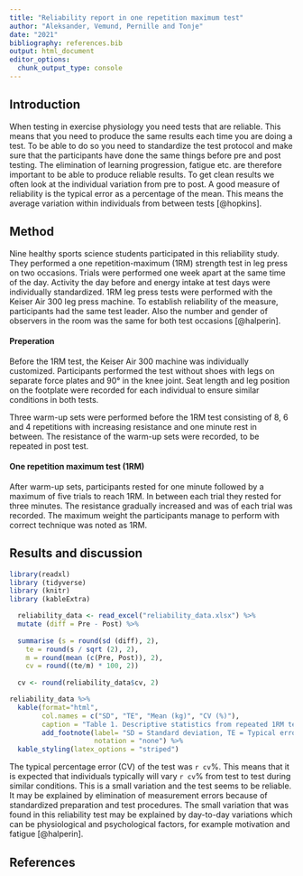 ```yaml
---
title: "Reliability report in one repetition maximum test"
author: "Aleksander, Vemund, Pernille and Tonje"
date: "2021"
bibliography: references.bib
output: html_document
editor_options: 
  chunk_output_type: console
---
```


## Introduction 
When testing in exercise physiology you need tests that are reliable. This means that you need to produce the same results each time you are doing a test. 
<!-- Daniel: I'm not sure about this definition, could you make this clearer? --> To be able to do so you need to standardize the test protocol and make sure that the participants have done the same things before pre and post testing. The elimination of learning progression, fatigue etc. are therefore important to be able to produce reliable results.<!-- Daniel: Again, sometimes you want to measure fatigue as a frop in performance, and then the test have to catch this. Your definition of reliability sounds like you cannot test if participants are not prepared in the same way. Can you better distinguish between reliability of the test/measurement and what you are trying to measure? --> To get clean results we often look at the individual variation from pre to post. A good measure of reliability is the typical error as a percentage of the mean. This means the average variation within individuals from between tests [@hopkins].<!-- Does this change sound ok to you? --> 

## Method 
Nine healthy sports science students participated in this reliability study. They performed a one repetition-maximum (1RM) strength test in leg press on two occasions. Trials were performed one week apart at the same time of the day. Activity the day before and energy intake at test days were individually standardized. 1RM leg press tests were performed with the Keiser Air 300 leg press machine. To establish reliability of the measure, participants had the same test leader. Also the number and gender of observers in the room was the same for both test occasions [@halperin]. 

#### Preperation
Before the 1RM test, the Keiser Air 300 machine was individually customized. Participants performed the test without shoes with legs on separate force plates and 90&#176; in the knee joint. Seat length and leg position on the footplate were recorded for each individual to ensure similar conditions in both tests. 

Three warm-up sets were performed before the 1RM test consisting of 8, 6 and 4 repetitions with increasing resistance and one minute rest in between. The resistance of the warm-up sets were recorded, to be repeated in post test. 

#### One repetition maximum test (1RM)
After warm-up sets, participants rested for one minute followed by a maximum of five trials to reach 1RM. In between each trial they rested for three minutes. The resistance gradually increased and was of each trial was recorded. The maximum weight the participants manage to perform with correct technique was noted as 1RM. 


## Results and discussion

```r

library(readxl)
library (tidyverse)
library (knitr)
library (kableExtra)

  reliability_data <- read_excel("reliability_data.xlsx") %>%
  mutate (diff = Pre - Post) %>%
  
  summarise (s = round(sd (diff), 2),
    te = round(s / sqrt (2), 2), 
    m = round(mean (c(Pre, Post)), 2), 
    cv = round((te/m) * 100, 2))
  
  cv <- round(reliability_data$cv, 2)


```

```r
reliability_data %>% 
  kable(format="html",  
        col.names = c("SD", "TE", "Mean (kg)", "CV (%)"),
        caption = "Table 1. Descriptive statistics from repeated 1RM tests (n = 9).") %>%
        add_footnote(label= "SD = Standard deviation, TE = Typical error, CV = Coefficient of variation",
                     notation = "none") %>%
  kable_styling(latex_options = "striped") 
```

The typical percentage error (CV) of the test was `r cv`%. This means that it is expected that individuals typically will vary `r cv`% from test to test during similar conditions.<!-- Is this correct? --> This is a small variation and the test seems to be reliable.<!-- Can you compare to something, can you find reliability measures of similar tests in the literature e.g. Tanner? --> It may be explained by elimination of measurement errors because of standardized preparation and test procedures. The small variation that was found in this reliability test may be explained by day-to-day variations which can be physiological and psychological factors, for example motivation and fatigue [@halperin]. 


## References 

